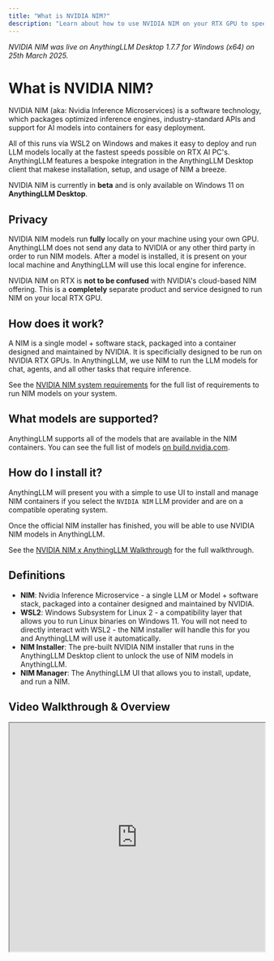 ```yaml
---
title: "What is NVIDIA NIM?"
description: "Learn about how to use NVIDIA NIM on your RTX GPU to speed up local AI inference."
---
```


_NVIDIA NIM was live on AnythingLLM Desktop 1.7.7 for Windows (x64) on 25th March 2025._

# What is NVIDIA NIM?

NVIDIA NIM (aka: Nvidia Inference Microservices) is a software technology, which packages optimized inference engines, industry-standard APIs and support for AI models into containers for easy deployment.

All of this runs via WSL2 on Windows and makes it easy to deploy and run LLM models locally at the fastest speeds possible on RTX AI PC's. AnythingLLM features a bespoke integration in the AnythingLLM Desktop client that makese
installation, setup, and usage of NIM a breeze.

NVIDIA NIM is currently in **beta** and is only available on Windows 11 on **AnythingLLM Desktop**.

## Privacy

NVIDIA NIM models run __fully__ locally on your machine using your own GPU. AnythingLLM does not send any data to NVIDIA or any other third party in order to run NIM models.
After a model is installed, it is present on your local machine and AnythingLLM will use this local engine for inference.

NVIDIA NIM on RTX is __not to be confused__ with NVIDIA's cloud-based NIM offering. This is a __completely__ separate product and service designed to run NIM on your local RTX GPU.

## How does it work?

A NIM is a single model + software stack, packaged into a container designed and maintained by NVIDIA. It is specificially designed to be run on NVIDIA RTX GPUs.
In AnythingLLM, we use NIM to run the LLM models for chat, agents, and all other tasks that require inference.

See the [NVIDIA NIM system requirements](/nvidia-nims/system-requirements) for the full list of requirements to run NIM models on your system.

## What models are supported?

AnythingLLM supports all of the models that are available in the NIM containers. You can see the full list of models [on build.nvidia.com](https://build.nvidia.com/search?q=chat-run-on-rtx).

## How do I install it?

AnythingLLM will present you with a simple to use UI to install and manage NIM containers if you select the `NVIDIA NIM` LLM provider and are on a compatible operating system.

Once the official NIM installer has finished, you will be able to use NVIDIA NIM models in AnythingLLM.

See the [NVIDIA NIM x AnythingLLM Walkthrough](/nvidia-nims/walkthrough) for the full walkthrough.

## Definitions

- **NIM**: Nvidia Inference Microservice - a single LLM or Model + software stack, packaged into a container designed and maintained by NVIDIA.
- **WSL2**: Windows Subsystem for Linux 2 - a compatibility layer that allows you to run Linux binaries on Windows 11. You will not need to directly interact with WSL2 - the NIM installer will handle this for you and AnythingLLM will use it automatically.
- **NIM Installer**: The pre-built NVIDIA NIM installer that runs in the AnythingLLM Desktop client to unlock the use of NIM models in AnythingLLM.
- **NIM Manager**: The AnythingLLM UI that allows you to install, update, and run a NIM.

## Video Walkthrough & Overview

<iframe  
  width="100%"
  height="450" 
  src="https://www.youtube.com/embed/Q7eZJupnba4" 
  title="YouTube video player" 
  allow="accelerometer; autoplay; clipboard-write; encrypted-media; gyroscope; picture-in-picture; web-share"
  referrerpolicy="strict-origin-when-cross-origin"
  allowfullscreen
></iframe>

